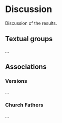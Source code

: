 # Discussion

Discussion of the results.

## Textual groups

...

## Associations

### Versions

...

### Church Fathers

...
